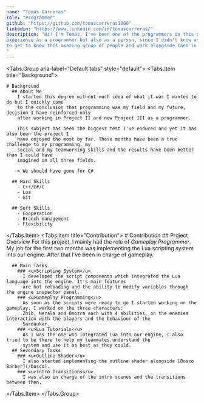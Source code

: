 ```yaml
---
name: "Tomás Carreras"
role: "Programmer"
github: "https://github.com/tomascarreras1000"
linkedin: "https://www.linkedin.com/in/tomascarreras/"
description: "Hi! I'm Tomás, I've been one of the programmers in this project. For me, this has been not only a great
experience as a programmer but also as a person, since I didn't know anyone in the team when we started, and I've been lucky enough
to get to know this amazing group of people and work alongside them in what's been a very challenging journey.
"
---
```


<Tabs.Group aria-label="Default tabs" style="default">
  <Tabs.Item title="Background">

    # Background
      ## About Me
        I started this degree without much idea of what it was I wanted to do but I quickly came
        to the conclusion that programming was my field and my future, decision I have reinforced only
        after working in Project II and now Project III as a programmer. 

        This subject has been the biggest test I've endured and yet it has also been the project I 
        have enjoyed the most by far. These months have been a true challenge to my programming, my
        social and my teamworking skills and the results have been better than I could have 
        imagined in all three fields.

        > We should have gone for C#

      ## Hard Skills
        - C++/C#/C
        - Lua
        - Git

      ## Soft Skills
        - Cooperation
        - Branch management
        - Flexibility

  </Tabs.Item>
  <Tabs.Item title="Contribution">
    # Contribution
      ## Project Overview
        For this project, I mainly had the role of *Gameplay Programmer*. My job for the first two months was implementing
        the Lua scripting system into our engine. After that I've been in charge of gameplay.

      ## Main Tasks
        ### <u>Scripting System</u>
          I developed the script components which integrated the Lua language into the engine. It's main features
          are hot reloading and the ability to modify variables through the engine inspector panel.
        ### <u>Gameplay Programming</u>
          As soon as the scripts were ready to go I started working on the gameplay. I worked on the three characters:
          Zhib, Nerala and Omozra each with 4 abilities, on the enemies interaction with the players and the behaviour of the
          Sardaukar.
        ### <u>Lua Tutorials</u>
          As I was the one who integrated Lua into our engine, I also tried to be there to help my teammates understand the
          system and use it as best as they could.
      ## Secondary Tasks
        ### <u>Outline Shader</u>
          I also started implementing the outline shader alongside [Bosco Barber](/bosco).
        ### <u>Intro Transitions</u>
          I was also in charge of the intro scenes and the transitions between then.

  </Tabs.Item>
</Tabs.Group>